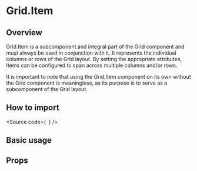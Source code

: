 

<Meta of={Stories} />

# Grid.Item

## Overview

Grid.Item is a subcomponent and integral part of the Grid component and must always be used in conjunction with it.
It represents the individual columns or rows of the Grid layout.
By setting the appropriate attributes, Items can be configured to span across multiple columns and/or rows.

It is important to note that using the Grid.Item component on its own without the Grid component is meaningless, as its purpose is to serve as a subcomponent of the Grid layout.

## How to import

<Source
  code={`
`}
/>

## Basic usage

<Canvas of={Stories.Base} />

## Props

<ArgTypes of={Stories} />
